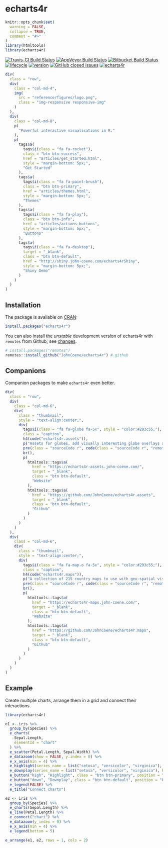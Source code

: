 # echarts4r

```r
knitr::opts_chunk$set(
  warning = FALSE,
  collapse = TRUE,
  comment = "#>"
)
library(htmltools)
library(echarts4r)
```

[![Travis-CI Build Status](https://travis-ci.org/JohnCoene/echarts4r.svg?branch=master)](https://travis-ci.org/JohnCoene/echarts4r) [![AppVeyor Build Status](https://ci.appveyor.com/api/projects/status/github/JohnCoene/echarts4r?branch=master&svg=true)](https://ci.appveyor.com/project/JohnCoene/echarts4r) [![Bitbucket Build Status](https://img.shields.io/bitbucket/pipelines/JohnCoene/echarts4r.svg)](https://bitbucket.org/JohnCoene/echarts4r) [![lifecycle](https://img.shields.io/badge/lifecycle-maturing-blue.svg)](https://www.tidyverse.org/lifecycle/#maturing) [![version](https://img.shields.io/github/tag/JohnCoene/echarts4r.svg)](https://github.com/JohnCoene/echarts4r/releases) [![GitHub closed issues](https://img.shields.io/github/issues-closed/JohnCoene/echarts4r.svg)](https://github.com/JohnCoene/echarts4r/issues) [![echarts4r](https://cranlogs.r-pkg.org/badges/echarts4r)](https://CRAN.R-project.org/package=echarts4r)

```r
div(
  class = "row",
  div(
    class = "col-md-4",
    img(
      src = "reference/figures/logo.png",
      class = "img-responsive responsive-img"
    )
  ),
  div(
    class = "col-md-8",
    p(
      "Powerful interactive visualisations in R."
    ),
    p(
      tags$a(
        tags$i(class = "fa fa-rocket"),
        class = "btn btn-success",
        href = "articles/get_started.html",
        style = "margin-bottom: 5px;",
        "Get Started"
      ),
      tags$a(
        tags$i(class = "fa fa-paint-brush"),
        class = "btn btn-primary",
        href = "articles/themes.html",
        style = "margin-bottom: 5px;",
        "Themes"
      ),
      tags$a(
        tags$i(class = "fa fa-play"),
        class = "btn btn-info",
        href = "articles/actions-buttons",
        style = "margin-bottom: 5px;",
        "Buttons"
      ),
      tags$a(
        tags$i(class = "fa fa-desktop"),
        target = "_blank",
        class = "btn btn-default",
        href = "http://shiny.john-coene.com/echarts4rShiny",
        style = "margin-bottom: 5px;",
        "Shiny Demo"
      )
    )
  )
)
```

## Installation

The package is available on [CRAN](https://CRAN.R-project.org/package=echarts4r):

```r
install.packages("echarts4r")
```

You can also install the _unstable_ development version of echarts4r with `remotes` from Github, see [changes](news/index.html).

```r
# install.packages("remotes")
remotes::install_github("JohnCoene/echarts4r") # github
```

## Companions

Companion packages to make `echarts4r` even better.

```r
div(
  class = "row",
  div(
    class = "col-md-6",
    div(
      class = "thumbnail",
      style = "text-align:center;",
      div(
        tags$i(class = "fa fa-globe fa-5x", style = "color:#293c55;"),
        class = "caption",
        h4(code("echarts4r.assets")),
        p("Assets for globes, add visually interesting globe overlays and background."),
        pre(class = "sourceCode r", code(class = "sourceCode r", "remotes::install_github('JohnCoene/echarts4r.assets')")),
        br(),
        p(
          htmltools::tags$a(
            href = "https://echarts4r-assets.john-coene.com/",
            target = "_blank",
            class = "btn btn-default",
            "Website"
          ),
          htmltools::tags$a(
            href = "https://github.com/JohnCoene/echarts4r.assets",
            target = "_blank",
            class = "btn btn-default",
            "Github"
          )
        )
      )
    )
  ),
  div(
    class = "col-md-6",
    div(
      class = "thumbnail",
      style = "text-align:center;",
      div(
        tags$i(class = "fa fa-map-o fa-5x", style = "color:#293c55;"),
        class = "caption",
        h4(code("echarts4r.maps")),
        p("A collection of 215 country maps to use with geo-spatial visualisations."),
        pre(class = "sourceCode r", code(class = "sourceCode r", "remotes::install_github('JohnCoene/echarts4r.maps')")),
        br(),
        p(
          htmltools::tags$a(
            href = "https://echarts4r-maps.john-coene.com/",
            target = "_blank",
            class = "btn btn-default",
            "Website"
          ),
          htmltools::tags$a(
            href = "https://github.com/JohnCoene/echarts4r.maps",
            target = "_blank",
            class = "btn btn-default",
            "Github"
          )
        )
      )
    )
  )
)
```

## Example

Create multiple charts, arrange them in a grid and connect their interactions.

```r
library(echarts4r)

e1 <- iris %>% 
  group_by(Species) %>% 
  e_charts(
    Sepal.Length,
    elementId = "chart"
  ) %>% 
  e_scatter(Petal.Length, Sepal.Width) %>% 
  e_datazoom(show = FALSE, y.index = 0) %>% 
  e_x_axis(min = 4) %>% 
  e_highlight(series_name = list("setosa", "versicolor", "virginica"), btn = "high") %>% 
  e_downplay(series_name = list("setosa", "versicolor", "virginica"), btn = "down") %>% 
  e_button("high", "Highlight", class = "btn btn-primary", position = "bottom") %>% 
  e_button("down", "Downplay", class = "btn btn-default", position = "bottom") %>% 
  e_legend(FALSE) %>% 
  e_title("Connect charts")

e2 <- iris %>% 
  group_by(Species) %>% 
  e_charts(Sepal.Length) %>% 
  e_line(Petal.Length) %>% 
  e_connect("chart") %>% 
  e_datazoom(y_index = 0) %>% 
  e_x_axis(min = 4) %>% 
  e_legend(bottom = 5) 

e_arrange(e1, e2, rows = 1, cols = 2)
```
